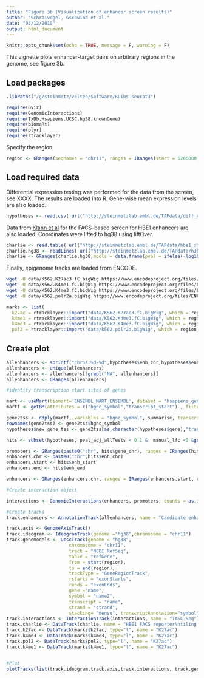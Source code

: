 ```yaml
---
title: "Figure 3b (Visualization of enhancer screen results)"
author: "Schraivogel, Gschwind et al."
date: "03/12/2019"
output: html_document
---
```


```r
knitr::opts_chunk$set(echo = TRUE, message = F, warning = F)
```

This vignette plots enhancer-target pairs on arbitrary regions in the genome, see figure 3b. 

## Load packages

```r
.libPaths("/g/steinmetz/velten/Software/RLibs-seurat3")

require(Gviz)
require(GenomicInteractions)
require(TxDb.Hsapiens.UCSC.hg38.knownGene)
require(biomaRt)
require(plyr)
require(rtracklayer)
```

Specify the region:

```r
region <- GRanges(seqnames = "chr11", ranges = IRanges(start = 5265000, end = 5300000))
```

## Load required data

Differential expression testing was performed for the data from the screen, see XXXX. The results are loaded into R. Gene-wise mean expression levels are also loaded.

```r
hypotheses <- read.csv( url("http://steinmetzlab.embl.de/TAPdata/diff_expr_screen_nGenesCovar.csv"), header=T)
```

Data from [Klann et al](https://www.ncbi.nlm.nih.gov/pubmed/28369033) for the FACS-based screen for HBE1 enhancers are also loaded. Coordinates were lifted to hg38 using liftOver.

```r
charlie <- read.table( url("http://steinmetzlab.embl.de/TAPdata/hbe1_stats.txt"), header=T)
charlie.hg38 <- readLines( url("http://steinmetzlab.embl.de/TAPdata/h38_coordinates.bed"))
charlie <- GRanges(charlie.hg38,mcols = data.frame(pval = ifelse(-log10(charlie$padj) > 20, 20, -log10(charlie$padj))))
```

Finally, epigenome tracks are loaded from ENCODE.

```sh
wget -O data/K562.K27ac3.fC.bigWig https://www.encodeproject.org/files/ENCFF779QTH/@@download/ENCFF779QTH.bigWig
wget -O data/K562.K4me1.fC.bigWig https://www.encodeproject.org/files/ENCFF761XBZ/@@download/ENCFF761XBZ.bigWig
wget -O data/K562.K4me3.fC.bigWig https://www.encodeproject.org/files/ENCFF712XRE/@@download/ENCFF712XRE.bigWig
wget -O data/k562.polr2a.bigWig https://www.encodeproject.org/files/ENCFF321FZQ/@@download/ENCFF321FZQ.bigWig
```

```r
marks <- list(
  k27ac = rtracklayer::import("data/K562.K27ac3.fC.bigWig", which = region), #the name is wrong obviously there is no triacetylation
  k4me1 = rtracklayer::import("data/K562.K4me1.fC.bigWig", which = region),
  k4me3 = rtracklayer::import("data/K562.K4me3.fC.bigWig", which = region),
  pol2 = rtracklayer::import("data/k562.polr2a.bigWig", which = region))

```

## Create plot


```r

allenhancers <- sprintf("chr%s:%d-%d",hypotheses$enh_chr,hypotheses$enh_start, hypotheses$enh_end)
allenhancers <- unique(allenhancers)
allenhancers <- allenhancers[!grepl("NA", allenhancers)]
allenhancers <- GRanges(allenhancers)

#identify transcription start sites of genes

mart <- useMart(biomart='ENSEMBL_MART_ENSEMBL', dataset = "hsapiens_gene_ensembl" ,host = "uswest.ensembl.org")
martf <- getBM(attributes = c("hgnc_symbol","transcript_start") , filters = "hgnc_symbol", values = unique(hypotheses$gene),mart=mart)

gene2tss <- ddply(martf,.variables = "hgnc_symbol", summarise, transcript_start = median(transcript_start))
rownames(gene2tss) <- gene2tss$hgnc_symbol
hypotheses$new_gene_tss <- gene2tss[as.character(hypotheses$gene),"transcript_start"]

hits <- subset(hypotheses, pval_adj_allTests < 0.1 &  manual_lfc <0 &grepl("^chr", hypotheses$perturbation) )

promoters <- GRanges(paste0("chr", hits$gene_chr), ranges = IRanges(hits$new_gene_tss, hits$new_gene_tss+1), strand = hits$gene_strand, mcols = data.frame(gene = hits$gene))
enhancers.chr <- paste0("chr",hits$enh_chr)
enhancers.start <- hits$enh_start
enhancers.end <- hits$enh_end

enhancers <- GRanges(enhancers.chr, ranges = IRanges(enhancers.start, enhancers.end),strand = "*", mcols = data.frame(id = hits$perturbation))

#Create interaction object

interactions <- GenomicInteractions(enhancers, promoters, counts = as.integer(hits$pval_adj_allTests < 0.1) * (hits$grna_hits+1), numberGuides = hits$grna_hits, pval =hits$pval_adj_allTests )

#Create tracks
track.enhancers <- AnnotationTrack(allenhancers, name = "Candidate enhancers", stacking = "dense", col = NULL)

track.axis <- GenomeAxisTrack()
track.ideogram <- IdeogramTrack(genome ="hg38",chromosome = "chr11")
track.genemodels <- UcscTrack(genome = "hg38", 
                       chromosome = "chr11", 
                       track = "NCBI RefSeq", 
                       table = "refGene",
                       from = start(region), 
                       to = end(region), 
                       trackType = "GeneRegionTrack", 
                       rstarts = "exonStarts", 
                       rends = "exonEnds", 
                       gene ="name", 
                       symbol = "name2", 
                       transcript = "name", 
                       strand = "strand",
                       stacking= "dense", transcriptAnnotation="symbol",col=NULL,col.line="black")
track.interactions <- InteractionTrack(interactions, name = "TASC-Seq")
track.charlie <- DataTrack(charlie, name = "HBE1 FACS reporter\ntiling screen (Klann et al.)")
track.k27ac <- DataTrack(marks$k27ac, type="l", name = "K27ac")
track.k4me3 <- DataTrack(marks$k4me3, type="l", name = "K27ac")
track.pol2 <- DataTrack(marks$pol2, type="l", name = "K27ac")
track.k4me1 <- DataTrack(marks$k4me1, type="l", name = "K27ac")


#Plot
plotTracks(list(track.ideogram,track.axis,track.interactions, track.genemodels, track.enhancers, track.charlie, track.k27ac), sizes = c(1,1.1,1.3,0.6,0.5,1.5,1.5),from = start(region), to= end(region))


```